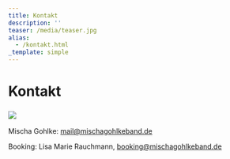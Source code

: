 ```yaml
---
title: Kontakt
description: ''
teaser: /media/teaser.jpg
alias:
  - /kontakt.html
_template: simple
---
```


# Kontakt

### ![](</media/mgb titelbild.jpg>)

Mischa Gohlke: [mail@mischagohlkeband.de](mailto\:mail@grenzensindrelativ.de)

Booking: Lisa Marie Rauchmann, [booking@mischagohlkeband.de](booking@mischagohlkeband.de) 
